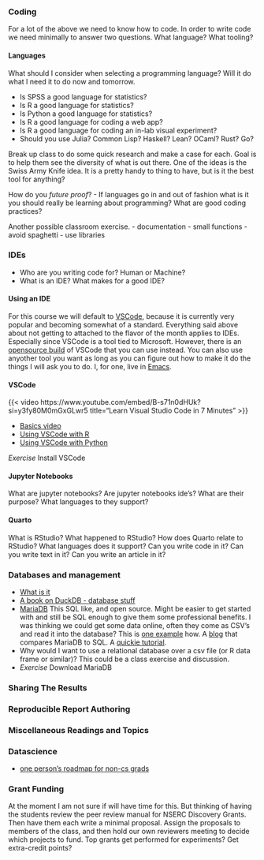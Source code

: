 

### Coding

For a lot of the above we need to know how to code. In order to write code we need minimally to answer two questions. What language? What tooling?

#### Languages

What should I consider when selecting a programming language? Will it do what I need it to do now and tomorrow.

-   Is SPSS a good language for statistics?
-   Is R a good language for statistics?
-   Is Python a good language for statistics?
-   Is R a good language for coding a web app?
-   Is R a good language for coding an in-lab visual experiment?
-   Should you use Julia? Common Lisp? Haskell? Lean? OCaml? Rust? Go?

::: {.content-hidden}
Break up class to do some quick research and make a case for each. Goal is to help them see the diversity of what is out there. One of the ideas is the Swiss Army Knife idea. It is a pretty handy to thing to have, but is it the best tool for anything?

:::

How do you *future proof*?
-   If languages go in and out of fashion what is it you should really be learning about programming? What are good coding practices? 

::: {.content-hidden} 
Another possible classroom exercise.
-   documentation
-   small functions
-   avoid spaghetti
-   use libraries

:::

### IDEs

-   Who are you writing code for? Human or Machine?
-   What is an IDE? What makes for a good IDE?

#### Using an IDE

For this course we will default to [VSCode](https://code.visualstudio.com/), because it is currently very popular and becoming somewhat of a standard. Everything said above about not getting to attached to the flavor of the month applies to IDEs. Especially since VSCode is a tool tied to Microsoft. However, there is an [opensource build](https://vscodium.com/) of VSCode that you can use instead. You can also use anyother tool you want as long as you can figure out how to make it do the things I will ask you to do. I, for one, live in [Emacs](https://www.gnu.org/software/emacs/).

#### VSCode

{{< video https://www.youtube.com/embed/B-s71n0dHUk?si=y3fy80M0mGxGLwr5
    title="Learn Visual Studio Code in 7 Minutes"
>}}

-   [Basics video](https://code.visualstudio.com/docs/introvideos/basics)
-   [Using VSCode with R](https://code.visualstudio.com/docs/languages/r)
-   [Using VSCode with Python](https://code.visualstudio.com/docs/languages/python)

*Exercise* Install VSCode

#### Jupyter Notebooks

What are jupyter notebooks? Are jupyter notebooks ide's? What are their purpose? What languages to they support?

#### Quarto

What is RStudio? What happened to RStudio? How does Quarto relate to RStudio? What languages does it support? Can you write code in it? Can you write text in it? Can you write an article in it?

### Databases and management

-   [What is it](https://www.dataversity.net/what-is-database-management/)
-   [A book on DuckDB - database stuff](https://learning-oreilly-com.proxy.lib.uwaterloo.ca/library/view/getting-started-with/9781803241005/B18270_01.xhtml#_idTextAnchor015)
-   [MariaDB](https://mariadb.org/) This SQL like, and open source. Might be easier to get started with and still be SQL enough to give them some professional benefits. I was thinking we could get some data online, often they come as CSV's and read it into the database? This is [one example](https://www.simplified.guide/mysql-mariadb/import-csv) how. A [blog](https://kinsta.com/blog/mariadb-vs-postgresql/) that compares MariaDB to SQL. A [quickie tutorial](https://mariadb.com/kb/en/mariadb-basics/).
-   Why would I want to use a relational database over a csv file (or R data frame or similar)? This could be a class exercise and discussion.
-   *Exercise* Download MariaDB

### Sharing The Results

### Reproducible Report Authoring


### Miscellaneous Readings and Topics

### Datascience

-   [one person's roadmap for non-cs grads](https://medium.com/@fareedkhandev/complete-roadmap-of-data-science-for-non-cs-cs-students-equivalent-to-a-degree-1a0a810360c0)

### Grant Funding

At the moment I am not sure if will have time for this. But thinking of having the students review the peer review manual for NSERC Discovery Grants. Then have them each write a minimal proposal. Assign the proposals to members of the class, and then hold our own reviewers meeting to decide which projects to fund. Top grants get performed for experiments? Get extra-credit points?